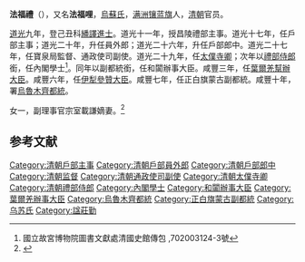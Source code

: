 '''法福禮'''（{{bd|1795年||1862年|catIdx=}}），又名'''法福哩'''，[[烏蘇氏|烏蘇氏]]，[[满洲镶蓝旗|满洲镶蓝旗]]人，[[清朝|清朝]]官员。

[[道光|道光]]九年，登己丑科[[繙譯進士|繙譯進士]]。道光十一年，授昌陵禮部主事。道光十七年，任戶部主事；道光二十年，升任員外郎；道光二十六年，升任戶部郎中。道光二十七年，任寶泉局監督、通政使司副使。道光二十九年，任[[太僕寺卿|太僕寺卿]]；次年以[[禮部侍郎|禮部侍郎]]銜，任內閣學士<ref>國立故宮博物院圖書文獻處清國史館傳包 ,702003124-3號</ref>。同年以副都統銜，任和闐辦事大臣。咸豐三年，任[[葉爾羌協辦大臣|葉爾羌幫辦大臣]]。咸豐六年，任[[伊犁參贊大臣|伊犁參贊大臣]]。咸豐七年，任正白旗蒙古副都統。咸豐十年，署[[烏魯木齊都統|烏魯木齊都統]]。

女一，副理事官宗室載謙嫡妻。<ref>{{cite book |title=《愛新覺羅宗譜》1冊甲一第415頁}}</ref>

==参考文献==
{{reflist}}

{{道光九年己丑科繙譯進士金榜}}
{{清朝官员小作品}}

[[Category:清朝戶部主事|Category:清朝戶部主事]]
[[Category:清朝戶部員外郎|Category:清朝戶部員外郎]]
[[Category:清朝戶部郎中|Category:清朝戶部郎中]]
[[Category:清朝监督|Category:清朝监督]]
[[Category:清朝通政使司副使|Category:清朝通政使司副使]]
[[Category:清朝太僕寺卿|Category:清朝太僕寺卿]]
[[Category:清朝禮部侍郎|Category:清朝禮部侍郎]]
[[Category:內閣學士|Category:內閣學士]]
[[Category:和闐辦事大臣|Category:和闐辦事大臣]]
[[Category:葉爾羌辦事大臣|Category:葉爾羌辦事大臣]]
[[Category:烏魯木齊都統|Category:烏魯木齊都統]]
[[Category:正白旗蒙古副都統|Category:正白旗蒙古副都統]]
[[Category:乌苏氏|Category:乌苏氏]]
[[Category:諡莊勤|Category:諡莊勤]]